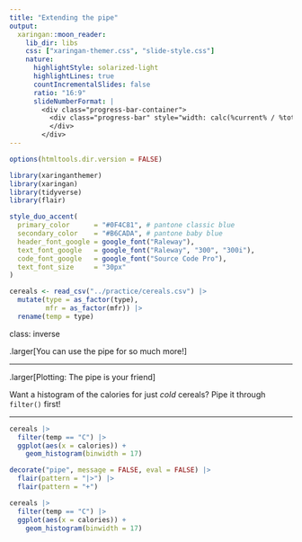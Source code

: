 ```yaml
---
title: "Extending the pipe"
output:
  xaringan::moon_reader:
    lib_dir: libs
    css: ["xaringan-themer.css", "slide-style.css"]
    nature:
      highlightStyle: solarized-light
      highlightLines: true
      countIncrementalSlides: false
      ratio: "16:9"
      slideNumberFormat: |
        <div class="progress-bar-container">
          <div class="progress-bar" style="width: calc(%current% / %total% * 100%);">
          </div>
        </div>
---
```


```r
options(htmltools.dir.version = FALSE)
```

```r
library(xaringanthemer)
library(xaringan)
library(tidyverse)
library(flair)

style_duo_accent(
  primary_color      = "#0F4C81", # pantone classic blue
  secondary_color    = "#B6CADA", # pantone baby blue
  header_font_google = google_font("Raleway"),
  text_font_google   = google_font("Raleway", "300", "300i"),
  code_font_google   = google_font("Source Code Pro"),
  text_font_size     = "30px"
)
```

```r
cereals <- read_csv("../practice/cereals.csv") |> 
  mutate(type = as_factor(type), 
         mfr = as_factor(mfr)) |> 
  rename(temp = type)
```

class: inverse

.larger[You can use the pipe for so much more!]

---

.larger[Plotting: The pipe is your friend]

Want a histogram of the calories for just *cold* cereals?  Pipe it through 
`filter()` first!

---

```r
cereals |>
  filter(temp == "C") |>
  ggplot(aes(x = calories)) +
    geom_histogram(binwidth = 17)
```

```r
decorate("pipe", message = FALSE, eval = FALSE) |> 
  flair(pattern = "|>") |> 
  flair(pattern = "+")
```

```r
cereals |>
  filter(temp == "C") |>
  ggplot(aes(x = calories)) +
    geom_histogram(binwidth = 17)
```

